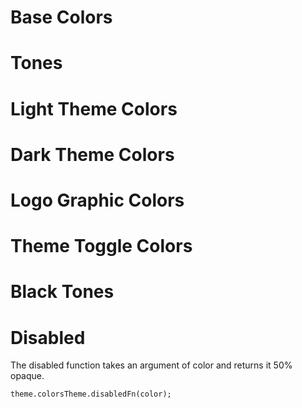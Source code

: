 

<Meta title="Design System/Colors" />

# Base Colors

<ColorPalette>
  <ColorItem
    title="theme.baseColors.purple"
    subtitle="Purple"
    colors={[baseColors.purple]}
  />
  <ColorItem
    title="theme.baseColors.blueDark"
    subtitle="Blue Dark"
    colors={[baseColors.blueDark]}
  />
  <ColorItem
    title="theme.baseColors.black"
    subtitle="Black"
    colors={[baseColors.black]}
  />
  <ColorItem
    title="theme.baseColors.white"
    subtitle="White"
    colors={[baseColors.white]}
  />
</ColorPalette>

# Tones

<ColorPalette>
  <ColorItem
    title="theme.baseColors.purple"
    subtitle="Purple: -16, 0"
    colors={[lightenDarkenColor(baseColors.purple, -16), baseColors.purple]}
  />
  <ColorItem
    title="theme.baseColors.blueDark"
    subtitle="Blue Dark: -32, -24, -16, 0, 144, 160"
    colors={[
      lightenDarkenColor(colorsThemeLight.blueDark, -32),
      lightenDarkenColor(colorsThemeLight.blueDark, -24),
      lightenDarkenColor(colorsThemeLight.blueDark, -16),
      baseColors.blueDark,
      lightenDarkenColor(colorsThemeLight.blueDark, 144),
      lightenDarkenColor(colorsThemeLight.blueDark, 160),
    ]}
  />
  <ColorItem
    title="theme.baseColors.black"
    subtitle="Black: 0, 16, 40, 200, 224"
    colors={[
      baseColors.black,
      lightenDarkenColor(baseColors.black, 16),
      lightenDarkenColor(baseColors.black, 40),
      lightenDarkenColor(baseColors.black, 200),
      lightenDarkenColor(baseColors.black, 224),
    ]}
  />
</ColorPalette>

# Light Theme Colors

<ColorPalette>
  <ColorItem
    title="theme.colorsTheme.primary"
    subtitle="Primary"
    colors={[colorsThemeLight.primary]}
  />
  <ColorItem
    title="theme.colorsTheme.primaryDark"
    subtitle="Primary Dark (primary -16)"
    colors={[colorsThemeLight.primaryDark]}
  />
  <ColorItem
    title="theme.colorsTheme.borderColor"
    subtitle="Border Color (black 200)"
    colors={[colorsThemeLight.borderColor]}
  />
  <ColorItem
    title="theme.colorsTheme.headerFontColor"
    subtitle="Header Font Color"
    colors={[colorsThemeLight.headerFontColor]}
  />
  <ColorItem
    title="theme.colorsTheme.bodyFontColor"
    subtitle="Body Font Color"
    colors={[colorsThemeLight.bodyFontColor]}
  />
  <ColorItem
    title="theme.colorsTheme.bodyBackgroundColor"
    subtitle="Body Background Color"
    colors={[colorsThemeLight.bodyBackgroundColor]}
  />
</ColorPalette>

# Dark Theme Colors

<ColorPalette>
  <ColorItem
    title="theme.colorsTheme.primary"
    subtitle="Primary"
    colors={[colorsThemeDark.primary]}
  />
  <ColorItem
    title="theme.colorsTheme.primaryDark"
    subtitle="Primary Dark (primary -16)"
    colors={[colorsThemeDark.primaryDark]}
  />
  <ColorItem
    title="theme.colorsTheme.borderColor"
    subtitle="Border Color (black 40)"
    colors={[colorsThemeDark.borderColor]}
  />
  <ColorItem
    title="theme.colorsTheme.headerFontColor"
    subtitle="Header Font Color"
    colors={[colorsThemeDark.headerFontColor]}
  />
  <ColorItem
    title="theme.colorsTheme.bodyFontColor"
    subtitle="Body Font Color"
    colors={[colorsThemeDark.bodyFontColor]}
  />
  <ColorItem
    title="theme.colorsTheme.bodyBackgroundColor"
    subtitle="Body Background Color"
    colors={[colorsThemeDark.bodyBackgroundColor]}
  />
</ColorPalette>

# Logo Graphic Colors

<ColorPalette>
  <ColorItem
    title="Logo Colors"
    subtitle="blueDark: -32, -24, -16,"
    colors={[
      lightenDarkenColor(colorsThemeLight.blueDark, -32),
      lightenDarkenColor(colorsThemeLight.blueDark, -24),
      lightenDarkenColor(colorsThemeLight.blueDark, -16),
    ]}
  />
</ColorPalette>

# Theme Toggle Colors

<ColorPalette>
  <ColorItem
    title="Theme Toggle Light"
    subtitle="blueDark: 144, 160"
    colors={[
      lightenDarkenColor(colorsThemeLight.blueDark, 144),
      lightenDarkenColor(colorsThemeLight.blueDark, 160),
    ]}
  />
  <ColorItem
    title="Theme Toggle Dark"
    subtitle="blueDark: -16, 0"
    colors={[
      lightenDarkenColor(colorsThemeLight.blueDark, -16),
      colorsThemeLight.blueDark,
    ]}
  />
  <ColorItem
    title="Theme Toggle Dropshadow"
    subtitle="blueDark: 0.5 opacity"
    colors={[`rgba(${hexToRgb(baseColors.blueDark)}, 0.5)`]}
  />
</ColorPalette>

# Black Tones

<ColorPalette>
  <ColorItem
    title="Dark Navbar Menu & Footer Background"
    subtitle="black: 16"
    colors={[lightenDarkenColor(baseColors.black, 16)]}
  />
  <ColorItem
    title="Dark Border Color"
    subtitle="black: 40"
    colors={[lightenDarkenColor(baseColors.black, 40)]}
  />
  <ColorItem
    title="Light Border Color"
    subtitle="black: 200"
    colors={[lightenDarkenColor(baseColors.black, 200)]}
  />
  <ColorItem
    title="Light Navbar Menu & Footer Background"
    subtitle="black: 224"
    colors={[lightenDarkenColor(baseColors.black, 224)]}
  />
</ColorPalette>

# Disabled
The disabled function takes an argument of color and returns it 50% opaque.
```
theme.colorsTheme.disabledFn(color);
```
